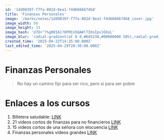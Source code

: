```yaml
---
id: '1dd98397-f7fa-802d-8ea1-f4d6666674b8'
title: 'Finanzas Personales'
image: '/marks/notes/1dd98397-f7fa-802d-8ea1-f4d6666674b8_cover.jpg'
image_width: 50
image_height: 33
image_hash: 'U7D+^?%g00IA}?OFM{n5QA#lTIOsIpv}OXoL'
image_blur: 'radial-gradient(at 0 0,#6d5238,#00000000 50%),radial-gradient(at 33% 0,#89725f,#00000000 50%),radial-gradient(at 67% 0,#92786a,#00000000 50%),radial-gradient(at 100% 0,#765f4d,#00000000 50%),radial-gradient(at 0 50%,#737056,#00000000 50%),radial-gradient(at 33% 50%,#848c79,#00000000 50%),radial-gradient(at 67% 50%,#8e917c,#00000000 50%),radial-gradient(at 100% 50%,#837658,#00000000 50%),radial-gradient(at 0 100%,#5f664a,#00000000 50%),radial-gradient(at 33% 100%,#747e6c,#00000000 50%),radial-gradient(at 67% 100%,#7c8372,#00000000 50%),radial-gradient(at 100% 100%,#656e59,#00000000 50%)'
created_time: '2025-04-22T14:35:00.000Z'
last_edited_time: '2025-04-29T20:36:00.000Z'
---
```

<h1>Finanzas Personales</h1>

<blockquote class="notion-quote notion-color-default">
 No hay un camino fijo para ser rico, pero si para ser pobre
</blockquote>
  
<h1 class="notion-heading_1 notion-color-default">
 Enlaces a los cursos
</h1>
  <ol class="notion-numbered_list">
<li class="notion-numbered_list_item notion-color-default">
 Billetera saludable: <a href="https://www.youtube.com/watch?v=dZH9xsnc9YI&list=PLGPOzFf4yXddFixrNyQrdGYyNfk-LCKRB" class="notion-text-href">LINK</a>
</li>
  
<li class="notion-numbered_list_item notion-color-default">
 21 videos cortos de finanzas para no financieros <a href="https://www.youtube.com/watch?v=fShNTjSNttQ&list=PLIUbJ83jcUcuanN_tphGMWi-u262UNSqa" class="notion-text-href">LINK</a> 
</li>
  
<li class="notion-numbered_list_item notion-color-default">
 15 videos cortos de una señora con elocuencia <a href="https://www.youtube.com/watch?v=1mORtzuCwsk&list=PLbqvPrXeNiqLiaI_DExR6kD7rgqeIGao6" class="notion-text-href">LINK</a>
</li>
  
<li class="notion-numbered_list_item notion-color-default">
 Finanzas personales videos grandes <a href="https://www.youtube.com/watch?v=PaDzbiyXPB0&list=PLU7SeSWUSP31u2UPjnKy7tXEY-7Cyk3n7" class="notion-text-href">LINK</a>
</li>
  </ol>